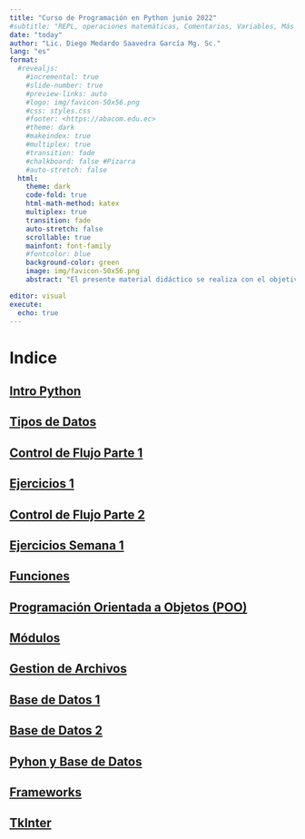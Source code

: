 ```yaml
---
title: "Curso de Programación en Python junio 2022"
#subtitle: "REPL, operaciones matemáticas, Comentarios, Variables, Más de una Variable, Concatenación"
date: "today"
author: "Lic. Diego Medardo Saavedra García Mg. Sc."
lang: "es"
format:
  #revealjs:
    #incremental: true
    #slide-number: true
    #preview-links: auto
    #logo: img/favicon-50x56.png
    #css: styles.css
    #footer: <https://abacom.edu.ec>
    #theme: dark
    #makeindex: true
    #multiplex: true
    #transition: fade
    #chalkboard: false #Pizarra
    #auto-stretch: false
  html: 
    theme: dark
    code-fold: true
    html-math-method: katex
    multiplex: true
    transition: fade
    auto-stretch: false
    scrollable: true
    mainfont: font-family
    #fontcolor: blue
    background-color: green
    image: img/favicon-50x56.png
    abstract: "El presente material didáctico se realiza con el objetivo de servir como apoyo al Curso de Programación en Python de la empresa Abacom Loja, empresa especializada en cursos de capacitación y servicios informáticos"

editor: visual
execute: 
  echo: true
---
```


# Indice

## [Intro Python](https://5t4t1ck.github.io/Curso-de-Python-junio-2022/Intro)

## [Tipos de Datos](https://5t4t1ck.github.io/Curso-de-Python-junio-2022/Tipos_de_Datos)

## [Control de Flujo Parte 1](https://5t4t1ck.github.io/Curso-de-Python-junio-2022/Control_de_Flujo_parte_1 "https://5t4t1ck.github.io/Curso-de-Python-junio-2022/Control_de_Flujo_parte_1/")

## [Ejercicios 1](https://5t4t1ck.github.io/Curso-de-Python-junio-2022/Ejercicios_1)

## [Control de Flujo Parte 2](https://5t4t1ck.github.io/Curso-de-Python-junio-2022/Control_de_Flujo_parte_2)

## [Ejercicios Semana 1](https://5t4t1ck.github.io/Curso-de-Python-junio-2022/EjerciciosSemana1)

## [Funciones](https://5t4t1ck.github.io/Curso-de-Python-junio-2022/Funciones)

## [Programación Orientada a Objetos (POO)](https://5t4t1ck.github.io/Curso-de-Python-junio-2022/POO)

## [Módulos](https://5t4t1ck.github.io/Curso-de-Python-junio-2022/Modulos)

## [Gestion de Archivos](https://5t4t1ck.github.io/Curso-de-Python-junio-2022/Gestion_de_archivos)

## [Base de Datos 1](https://5t4t1ck.github.io/Curso-de-Python-junio-2022/Bases_de_datos_1)

## [Base de Datos 2](https://5t4t1ck.github.io/Curso-de-Python-junio-2022/Bases_de_datos_2)

## [Pyhon y Base de Datos](https://5t4t1ck.github.io/Curso-de-Python-junio-2022/Base_de_Datos_con_python)

## [Frameworks](https://5t4t1ck.github.io/Curso-de-Python-junio-2022/Frameworks)

## [TkInter](https://5t4t1ck.github.io/Curso-de-Python-junio-2022/TkInter)

